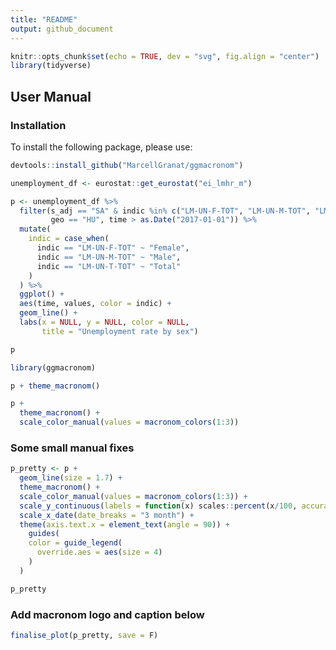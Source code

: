 ```yaml
---
title: "README"
output: github_document
---
```


```r
knitr::opts_chunk$set(echo = TRUE, dev = "svg", fig.align = "center")
library(tidyverse)
```

## User Manual

### Installation

To install the following package, please use:

```r
devtools::install_github("MarcellGranat/ggmacronom")
```

```r
unemployment_df <- eurostat::get_eurostat("ei_lmhr_m")
```

```r
p <- unemployment_df %>% 
  filter(s_adj == "SA" & indic %in% c("LM-UN-F-TOT", "LM-UN-M-TOT", "LM-UN-T-TOT"),
         geo == "HU", time > as.Date("2017-01-01")) %>% 
  mutate(
    indic = case_when(
      indic == "LM-UN-F-TOT" ~ "Female",
      indic == "LM-UN-M-TOT" ~ "Male",
      indic == "LM-UN-T-TOT" ~ "Total"
    )
  ) %>% 
  ggplot() + 
  aes(time, values, color = indic) + 
  geom_line() +
  labs(x = NULL, y = NULL, color = NULL, 
       title = "Unemployment rate by sex")

p
```

```r
library(ggmacronom)
```

```r
p + theme_macronom()
```

```r
p + 
  theme_macronom() + 
  scale_color_manual(values = macronom_colors(1:3))
```

### Some small manual fixes

```r
p_pretty <- p + 
  geom_line(size = 1.7) +
  theme_macronom() + 
  scale_color_manual(values = macronom_colors(1:3)) + 
  scale_y_continuous(labels = function(x) scales::percent(x/100, accuracy = .1, decimal.mark = ",")) + 
  scale_x_date(date_breaks = "3 month") +
  theme(axis.text.x = element_text(angle = 90)) + 
    guides(
    color = guide_legend(
      override.aes = aes(size = 4)
    )
  )

p_pretty
```

### Add macronom logo and caption below

```r
finalise_plot(p_pretty, save = F)
```
